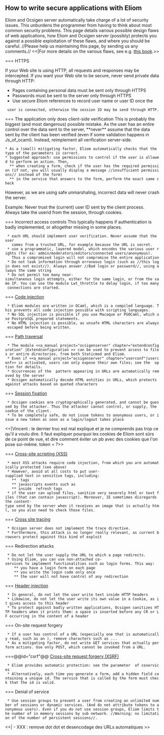 ==How to write secure applications with Eliom==

Eliom and Ocsigen server automatically take charge of a lot of security issues. This unburdens the programmer from having to think about most common security problems. This page details various possible design flaws of web applications, how Eliom and Ocsigen server (possibly) protects you against a possible exploitation of these flaws, and where you should be careful. //Please help us maintaining this page, by sending us any comments.// <<|For more details on the various flaws, see e.g. [[http://www.amazon.fr/Web-Application-Hackers-Handbook-Discovering/dp/0470170778/|this book]].>>


=== HTTPS

If your Web site is using HTTP, all requests and responses may be intercepted.
If you want your Web site to be secure, never send private data through HTTP:

* Pages containing personal data must be sent only through HTTPS
* Passwords must be sent to the server only through HTTPS
* Use secure Eliom references to record user name or user ID once the
  user is connected, otherwise the session ID may be send through HTTP.


=== The application only does client-side verification
This is probably the biggest (and most dangerous) possible mistake. As the user has an entire control over the data sent to the server, **never** assume that the data sent by the client has been verified (even if some validation happens in Js_of_ocaml).
Instead, reimplement all verification server-side.

 * As a (small) mitigating factor, Eliom automatically checks that the type of the parameters is correct.
 * Suggested approach: use permissions to control if the user is allowed to perform an action. Then,
   ** when creating a form, check if the user has the required permission (if not, you will usually display a message //insufficient permissions// instead of the form)
   ** in the service that answers to the form, perform the exact same check

However, as we are using safe unmarshaling, incorrect data will never
crash the server.

Example: Never trust the (current) user ID sent by the client process.
Always take the userid from the session, through cookies.


=== Incorrect access controls
This typically happens if authentication is badly implemented, or altogether missing in some places.
  * each URL should implement user verification. Never assume that the user
    comes from a trusted URL, for example because the URL is secret.
  * use a programmatic, layered model, which encodes the various user rights (for ex: admin/moderators/editors/connected users/anonymous).
    Thus a compromised login will not compromise the entire application
  * Do not leak information through erroneous login (such as //this login does not exist//). Always answer //Bad login or password//, using always the same string
  * Do not permit too many near-simultaneous login attempts, either for the same login, or from the same IP. You can use the module Lwt_throttle to delay login, if too many connections are started.


=== [[http://en.wikipedia.org/wiki/Code_injection|Code injection]]
  * Eliom modules are written in OCaml, which is a compiled language. This prevents all code injection possible with scripting languages.
  * No SQL injection is possible if you use Macaque or PGOCaml, which use PostgreSQL prepared statements.
  * No HTML injection is possible, as unsafe HTML characters are always escaped before being written.


=== [[http://en.wikipedia.org/wiki/Directory_traversal|Path traversal]]
  * The module <<a_manual project="ocsigenserver" chapter="extendconfiguration" |Extendconfiguration >> can be used to prevent access to files or entire directories, from both Staticmod and Eliom.
  * Even if <<a_manual project="ocsigenserver" chapter="userconf"|userconf>> is activated, users can only expose their own files; see the {{{localpath}}} option for details.
  * Occurrences of the {{{'..'}}} pattern appearing in URLs are automatically removed by the server
  * Ocsigen automatically decode HTML entities in URLs, which protects against attacks based on quoted characters


=== [[http://en.wikipedia.org/wiki/Session_fixation|Session fixation]]
  * Ocsigen cookies are cryptographically generated, and cannot be guessed by the attacker. Thus the attacker cannot control, or supply, the cookie of the client.
  * To be completely safe, do not issue tokens to anonymous users, or issue a new token as soon as a login/logout takes place

<<|Vincent : le dernier truc est mal expliqué et je ne comprends pas trop ce qu'il a voulu dire. Il faut expliquer pourquoi les cookies de Eliom sont sûrs de ce point de vue, et dire comment éviter un pb avec des cookies que l'on pose soi-même. token = ?>>

=== [[http://en.wikipedia.org/wiki/Cross-site_scripting|Cross-site scripting (XSS)]]

  * most XSS attacks require code injection, from which you are automatically protected (see above)
  * However, avoid at all costs to put user-supplied text in sensitive tags, including:
    ** {{{<script>}}} tags
    ** javascripts events such as {{{onmouseover}}}
    ** inside {{{<meta>}}} refresh tags
  * if the user can upload files, sanitize very severely html or text files (that can contain javascript). Moreover, IE sometimes disregards the content-type send by the server when it receives an image that is actually html, so you also need to check those files.


=== [[http://en.wikipedia.org/wiki/Cross-site_tracing|Cross site tracing]]
  * Ocsigen server does not implement the trace directive.
  * Furthermore, this attack is no longer really relevant, as current browsers protect against this kind of exploit

=== Redirection attacks
  * Do not let the user supply the URL to which a page redirects.
  * Using Eliom, you can use non-attached co-services to implement functionalities such as login forms. This way:
     ** you have a login form on each page
     ** you write the login code only once
     ** the user will not have control of any redirection


=== [[http://en.wikipedia.org/wiki/HTTP_header_injection|Header injection]]
  * In general, do not let the user write text inside HTTP headers
  * Likewise, do not let the user write its own value in a Cookie, as it gives access to this header
  * To protect against badly written applications, Ocsigen sanitizes HTTP headers when it prints them: a space is inserted before any CR or LF occurring in the content of a header


=== On-site request forgery
  * If a user has control of a URL (especially one that is automatically read, such as an {{{<img>}}}), remove characters such as {{{?, &, =}}}...
  * As a mitigating factor, do not write GET services that actually perform actions. Use only POST, which cannot be invoked from a URL.


===@@id="csrf"@@ [[http://en.wikipedia.org/wiki/Cross-site_request_forgery|Cross-site request forgery (XSRF)]]

  * Eliom provides automatic protection: see the parameter {{{csrf_safe}}} of coservices
  * Alternatively, each time you generate a form, add a hidden field containing a unique id. The service that is called by the form must check that the id is valid.


=== Denial of service

  * Use session groups to prevent a user from creating an unlimited number of sessions or dynamic services. (And do not attribute tokens to anonymous users). Even if you do not use session groups, Eliom limits the number of in memory sessions by sub network. //Warning: no limitation of the number of persistent sessions//.

<<|
- XXX : remove dot dot et desencodage des URLs automatiques >>